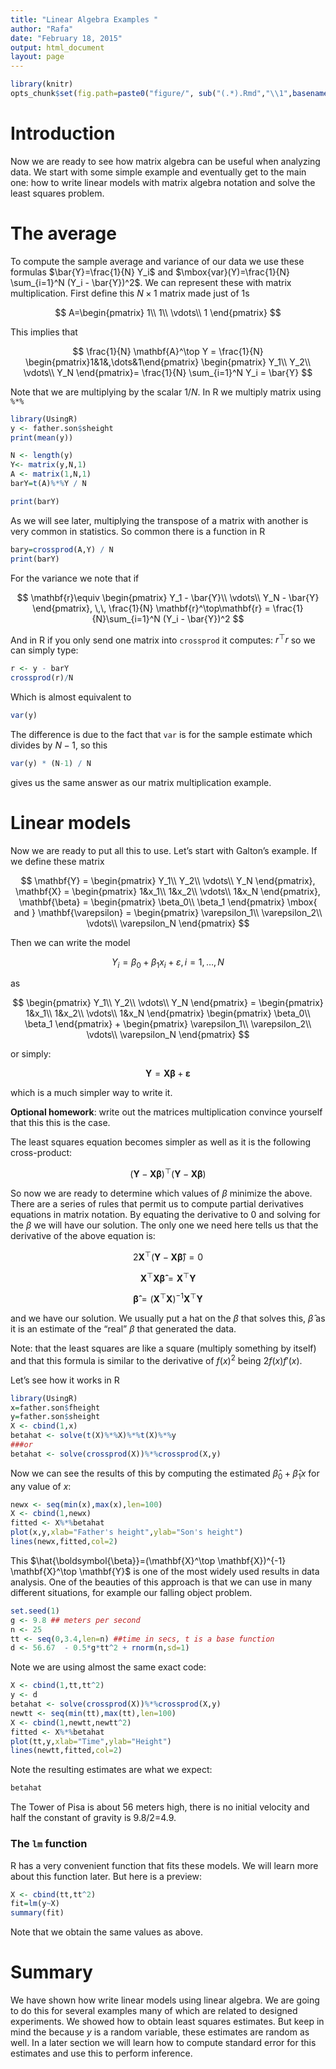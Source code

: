 ```yaml
---
title: "Linear Algebra Examples "
author: "Rafa"
date: "February 18, 2015"
output: html_document
layout: page
---
```


```r
library(knitr)
opts_chunk$set(fig.path=paste0("figure/", sub("(.*).Rmd","\\1",basename(knitr:::knit_concord$get('infile'))), "-"))
```

# Introduction
 
Now we are ready to see how matrix algebra can be useful when analyzing data. We start with some simple example and eventually get to the main one: how to write linear models with matrix algebra notation and solve the least squares problem.


# The average

To compute the sample average and variance of our data we use these formulas $\bar{Y}=\frac{1}{N} Y_i$ and $\mbox{var}(Y)=\frac{1}{N} \sum_{i=1}^N (Y_i - \bar{Y})^2$. We can represent these with matrix multiplication. First define this $N \times 1$ matrix made just of 1s

$$
A=\begin{pmatrix}
1\\
1\\
\vdots\\
1
\end{pmatrix}
$$

This implies that

$$
\frac{1}{N}
\mathbf{A}^\top Y = \frac{1}{N}
\begin{pmatrix}1&1&,\dots&1\end{pmatrix}
\begin{pmatrix}
Y_1\\
Y_2\\
\vdots\\
Y_N
\end{pmatrix}=
\frac{1}{N} \sum_{i=1}^N Y_i
= \bar{Y}
$$

Note that we are multiplying by the scalar $1/N$. In R we multiply matrix using `%*%`

```r
library(UsingR)
y <- father.son$sheight
print(mean(y))

N <- length(y)
Y<- matrix(y,N,1)
A <- matrix(1,N,1)
barY=t(A)%*%Y / N

print(barY)
```

As we will see later, multiplying the transpose of a matrix with another is very common in statistics. So common there is a function in R

```r
bary=crossprod(A,Y) / N
print(barY)
```

For the variance we note that if

$$
\mathbf{r}\equiv \begin{pmatrix}
Y_1 - \bar{Y}\\
\vdots\\
Y_N - \bar{Y}
\end{pmatrix}, \,\,
\frac{1}{N} \mathbf{r}^\top\mathbf{r} = 
\frac{1}{N}\sum_{i=1}^N (Y_i - \bar{Y})^2
$$

And in R if you only send one matrix into `crossprod` it computes: $r^\top r$ so we can simply type:

```r
r <- y - barY
crossprod(r)/N
```

Which is almost equivalent to 
```r
var(y) 
```
The difference is due to the fact that `var` is for the sample estimate which divides by $N-1$, so this

```r
var(y) * (N-1) / N
```
gives us the same answer as our matrix multiplication example.

# Linear models

Now we are ready to put all this to use. Let's start with Galton's example. If we define these matrix 

$$
\mathbf{Y} = \begin{pmatrix}
Y_1\\
Y_2\\
\vdots\\
Y_N
\end{pmatrix},
\mathbf{X} = \begin{pmatrix}
1&x_1\\
1&x_2\\
\vdots\\
1&x_N
\end{pmatrix},
\mathbf{\beta} = \begin{pmatrix}
\beta_0\\
\beta_1
\end{pmatrix} \mbox{ and }
\mathbf{\varepsilon} = \begin{pmatrix}
\varepsilon_1\\
\varepsilon_2\\
\vdots\\
\varepsilon_N
\end{pmatrix}
$$

Then we can write the model 

$$ 
Y_i = \beta_0 + \beta_1 x_i + \varepsilon, i=1,\dots,N 
$$

as 

$$
\begin{pmatrix}
Y_1\\
Y_2\\
\vdots\\
Y_N
\end{pmatrix} = 
\begin{pmatrix}
1&x_1\\
1&x_2\\
\vdots\\
1&x_N
\end{pmatrix}
\begin{pmatrix}
\beta_0\\
\beta_1
\end{pmatrix} +
\begin{pmatrix}
\varepsilon_1\\
\varepsilon_2\\
\vdots\\
\varepsilon_N
\end{pmatrix}
$$

or simply: 

$$
\mathbf{Y}=\mathbf{X}\boldsymbol{\beta}+\boldsymbol{\varepsilon}
$$

which is a much simpler way to write it. 

**Optional homework**: write out the matrices multiplication convince yourself that this this is the case.

The least squares equation becomes simpler as well as it is the following cross-product:

$$
(\mathbf{Y}-\mathbf{X}\boldsymbol{\beta})^\top
(\mathbf{Y}-\mathbf{X}\boldsymbol{\beta})
$$

So now we are ready to determine which values of $\beta$ minimize the above. There are a series of rules that permit us to compute partial derivatives equations in matrix notation. By equating the derivative to 0 and solving for the $\beta$ we will have our solution. The only one we need here tells us that the derivative of the above equation is:


$$
2 \mathbf{X}^\top (\mathbf{Y} - \mathbf{X} \boldsymbol{\hat{\beta}})=0
$$

$$
\mathbf{X}^\top \mathbf{X} \boldsymbol{\hat{\beta}} = \mathbf{X}^\top \mathbf{Y}   
$$


$$
\boldsymbol{\hat{\beta}} = (\mathbf{X}^\top \mathbf{X})^{-1} \mathbf{X}^\top \mathbf{Y}   
$$

and we have our solution. We usually put a hat on the $\beta$ that solves this, $\hat{\beta}$ as it is an estimate of the "real" $\beta$ that generated the data.

Note: that the least squares are like a square (multiply something by itself) and that this formula is similar to the derivative of $f(x)^2$ being $2f(x)f'(x)$. 

Let's see how it works in R

```r
library(UsingR)
x=father.son$fheight
y=father.son$sheight
X <- cbind(1,x)
betahat <- solve(t(X)%*%X)%*%t(X)%*%y
###or
betahat <- solve(crossprod(X))%*%crossprod(X,y)
```


Now we can see the results of this by computing the estimated $\hat{\beta}_0+\hat{\beta}_1 x$ for any value of $x$:

```r
newx <- seq(min(x),max(x),len=100)
X <- cbind(1,newx)
fitted <- X%*%betahat
plot(x,y,xlab="Father's height",ylab="Son's height")
lines(newx,fitted,col=2)
```

This $\hat{\boldsymbol{\beta}}=(\mathbf{X}^\top \mathbf{X})^{-1} \mathbf{X}^\top \mathbf{Y}$ is one of the most widely used results in data analysis. One of the beauties of this approach is that we can use in many different situations, for example our falling object problem. 
 
```r
set.seed(1)
g <- 9.8 ## meters per second
n <- 25
tt <- seq(0,3.4,len=n) ##time in secs, t is a base function
d <- 56.67  - 0.5*g*tt^2 + rnorm(n,sd=1)
```

Note we are using almost the same exact code:


```r
X <- cbind(1,tt,tt^2)
y <- d
betahat <- solve(crossprod(X))%*%crossprod(X,y)
newtt <- seq(min(tt),max(tt),len=100)
X <- cbind(1,newtt,newtt^2)
fitted <- X%*%betahat
plot(tt,y,xlab="Time",ylab="Height")
lines(newtt,fitted,col=2)
```

Note the resulting estimates are what we expect:

```r
betahat
```

The Tower of Pisa is about 56 meters high, there is no initial velocity and half the constant of gravity is 9.8/2=4.9.

### The `lm` function
R has a very convenient function that fits these models. We will learn more about this function later. But here is a preview:

```r
X <- cbind(tt,tt^2)
fit=lm(y~X)
summary(fit)
```

Note that we obtain the same values as above.


# Summary

We have shown how write linear models using linear algebra. We are going to do this for several examples many of which are related to designed experiments. We showed how to obtain least squares estimates. But keep in mind the because $y$ is a random variable, these estimates are random as well. In a later section we will learn how to compute standard error for this estimates and use this to perform inference.


